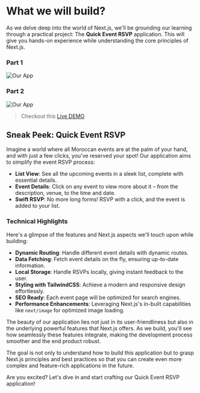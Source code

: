# What we will build?

As we delve deep into the world of Next.js, we'll be grounding our learning through a practical project: The **Quick Event RSVP** application. This will give you hands-on experience while understanding the core principles of Next.js.

### Part 1

![Our App](../images/app1.gif)

### Part 2

![Our App](../images/app2.gif)

> Checkout this [Live DEMO](https://rsvp.choubari.com)

## Sneak Peek: Quick Event RSVP

Imagine a world where all Moroccan events are at the palm of your hand, and with just a few clicks, you've reserved your spot! Our application aims to simplify the event RSVP process:

- **List View**: See all the upcoming events in a sleek list, complete with essential details.
- **Event Details**: Click on any event to view more about it – from the description, venue, to the time and date.
- **Swift RSVP**: No more long forms! RSVP with a click, and the event is added to your list.

### Technical Highlights

Here's a glimpse of the features and Next.js aspects we'll touch upon while building:

- **Dynamic Routing**: Handle different event details with dynamic routes.
- **Data Fetching**: Fetch event details on the fly, ensuring up-to-date information.
- **Local Storage**: Handle RSVPs locally, giving instant feedback to the user.
- **Styling with TailwindCSS**: Achieve a modern and responsive design effortlessly.
- **SEO Ready**: Each event page will be optimized for search engines.
- **Performance Enhancements**: Leveraging Next.js's in-built capabilities like `next/image` for optimized image loading.

The beauty of our application lies not just in its user-friendliness but also in the underlying powerful features that Next.js offers. As we build, you'll see how seamlessly these features integrate, making the development process smoother and the end product robust.

The goal is not only to understand how to build this application but to grasp Next.js principles and best practices so that you can create even more complex and feature-rich applications in the future.

Are you excited? Let's dive in and start crafting our Quick Event RSVP application!
